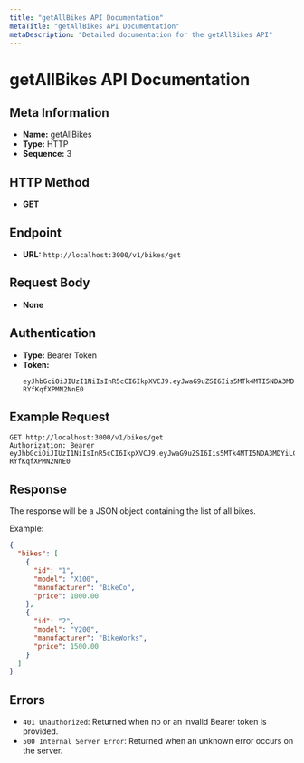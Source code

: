 ```yaml
---
title: "getAllBikes API Documentation"
metaTitle: "getAllBikes API Documentation"
metaDescription: "Detailed documentation for the getAllBikes API"
---
```


# getAllBikes API Documentation

## Meta Information
- **Name:** getAllBikes
- **Type:** HTTP
- **Sequence:** 3

## HTTP Method
- **GET**

## Endpoint
- **URL:** `http://localhost:3000/v1/bikes/get`

## Request Body
- **None**

## Authentication
- **Type:** Bearer Token
- **Token:**
  ```
  eyJhbGciOiJIUzI1NiIsInR5cCI6IkpXVCJ9.eyJwaG9uZSI6Iis5MTk4MTI5NDA3MDYiLCJ1aWQiOiJhZnJ3dXZkXzFqIn0.se2WRRJhST9uvOyhTwunvJiiMYD-RYfKqfXPMN2NnE0
  ```

## Example Request
```http
GET http://localhost:3000/v1/bikes/get
Authorization: Bearer eyJhbGciOiJIUzI1NiIsInR5cCI6IkpXVCJ9.eyJwaG9uZSI6Iis5MTk4MTI5NDA3MDYiLCJ1aWQiOiJhZnJ3dXZkXzFqIn0.se2WRRJhST9uvOyhTwunvJiiMYD-RYfKqfXPMN2NnE0
```

## Response
The response will be a JSON object containing the list of all bikes.

Example:
```json
{
  "bikes": [
    {
      "id": "1",
      "model": "X100",
      "manufacturer": "BikeCo",
      "price": 1000.00
    },
    {
      "id": "2",
      "model": "Y200",
      "manufacturer": "BikeWorks",
      "price": 1500.00
    }
  ]
}
```

## Errors
- `401 Unauthorized`: Returned when no or an invalid Bearer token is provided.
- `500 Internal Server Error`: Returned when an unknown error occurs on the server.